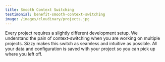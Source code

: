 ```yaml
---
title: Smooth Context Switching
testimonial: benefit-smooth-context-switching
image: /images/cloudinary/projects.jpg
---
```

Every project requires a slightly different development setup.
We understand the pain of context-switching when you are working on multiple projects. Sizzy makes this switch as seamless and intuitive as possible. All your data and configuration is saved with your project so you can pick up where you left off.

